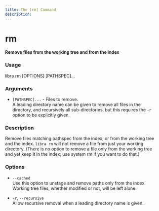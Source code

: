 ```yaml
---
title: The [rm] Command
description:
---
```


# rm

**Remove files from the working tree and from the index**

### Usage

libra rm \[OPTIONS\] \[PATHSPEC\]...

### Arguments

-   `[PATHSPEC]...` - Files to remove.<br/>
A leading directory name can be given to remove all files in the
directory, and recursively all sub-directories, but this requires the `-r` option to be explicitly given.

### Description

Remove files matching pathspec from the index, or from the working tree and the index. `libra rm` will not remove a file from just your working
directory. (There is no option to remove a file only from the working tree and yet keep it in the index; use system rm if you want to do
that.)

### Options

-   `--cached`<br/>
    Use this option to unstage and remove paths only from the index. Working tree files, whether modified or not, will be left alone.

-   `-r`, `--recursive`<br/>
    Allow recursive removal when a leading directory name is given.
